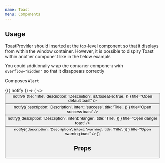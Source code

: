 ```yaml
---
name: Toast
menu: Components
---
```



## Usage

ToastProvider should inserted at the top-level component so that it displays from within the window container. However, it is possible to display Toast within another component like in the below example.

You could additionally wrap the container component with `overflow="hidden"` so that it disappears correctly

Composes `Alert`

<Playground>
  <ToastProvider>
    <ToastContext.Consumer>
      {({ notify }) => (
        <>
          <Button
            onPress={() =>
              notify({
                title: 'Title',
                description: 'Description',
                isCloseable: true,
              })
            }
            title="Open default toast"
          />
          <Button
            onPress={() =>
              notify({
                description: 'Description',
                intent: 'success',
                title: 'Title',
              })
            }
            title="Open success toast"
          />
          <Button
            onPress={() =>
              notify({
                description: 'Description',
                intent: 'danger',
                title: 'Title',
              })
            }
            title="Open danger toast"
          />
          <Button
            onPress={() =>
              notify({
                description: 'Description',
                intent: 'warning',
                title: 'Title',
              })
            }
            title="Open warning toast"
          />
        </>
      )}
    </ToastContext.Consumer>
  </ToastProvider>
</Playground>

## Props

<PropsTable of={Toast} />

